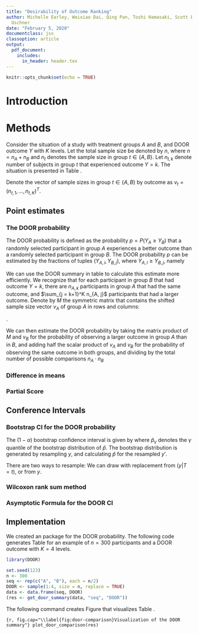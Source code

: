 ```yaml
---
title: "Desirability of Outcome Ranking"
author: Michelle Earley, Weixiao Dai, Qing Pan, Toshi Hamasaki, Scott Evans, Diane
  Uschner
date: "February 5, 2020"
documentclass: jss
classoption: article
output: 
  pdf_document:
    includes:
      in_header: header.tex
---
```


```r
knitr::opts_chunk$set(echo = TRUE)
```

# Introduction

# Methods
Consider the situation of a study with treatment groups $A$ and $B$, and DOOR outcome $Y$ with $K$ levels. 
Let the total sample size be denoted by $n$, where $n = n_A + n_B$ and $n_t$ denotes
the sample size in group $t \in \{A, B\}$. Let $n_{t,k}$ denote number of subjects in group $t$ that experienced outcome $Y = k$.
The situation is presented in Table \ref{tab:door-summary}.

\begin{table}[ht]
\centering
\begin{tabular}{ccc}
\toprule
Outcome & \multicolumn{2}{c}{Treamtent Group} \\
$Y = k$ & $A$ & $B$\\
\midrule
1 & $n_{A,1}$ & $n_{B,1}$\\
2 & $n_{A,2}$ & $n_{B,2}$\\
\vdots & \vdots & \vdots \\
$K$ & $n_{A,K}$ & $n_{B,K}$\\
\midrule
Total & $n_A$ & $n_B$\\
\bottomrule
\end{tabular}
\caption{DOOR summary table of sample sizes by DOOR outcome and treatment group.}
\label{tab:door-summary}
\end{table}

Denote the vector of sample sizes in group $t \in \{A, B\}$ by outcome as $v_t = (n_{t,1}, \dots, n_{t,K})^T$.

## Point estimates 

### The DOOR probability

The DOOR probability is defined as the probability $p = P(Y_A \geq Y_B)$ that a randomly selected participant
in group $A$ experiences a better outcome than a randomly selected participant in group $B$. The DOOR probability
$p$ can be estimated by the fractions of tuples $(Y_{A,i}, Y_{B,j})$, where $Y_{A,i} \geq Y_{B,j}$, namely

\begin{equation}
\hat{p} = \sum_{i = 1}^{n_A}\sum_{j = 1}^{n_B} \frac{1(Y_{A,i} \geq Y_{B,j})}{n_A\cdot n_B}.
\end{equation}

We can use the DOOR summary in table \ref{tab:door-summary} to calculate this estimate more efficiently. We recognize 
that for each participant in group $B$ that had outcome $Y = k$, there are $n_{A,k}$ participants in group $A$ that had 
the same outcome, and $\sum_{j = k+1}^K n_{A, j}$ participants that had a larger outcome. Denote by $M$ the symmetric matrix
that contains the shifted sample size vector $v_A$ of group $A$ in rows and columns:

\begin{equation}
M = 
\begin{pmatrix}
n_{A,2} & n_{A,3} & \dots & n_{A,K} & 0\\
n_{A,3} & n_{A,4} & \dots & 0 & 0\\
\vdots & \vdots  & \dots & \vdots  & \vdots \\
n_{A,K} & 0  & \dots & 0 & 0\\
0  & 0 & \dots & 0 & 0\\
\end{pmatrix}
\end{equation}.

We can then estimate the DOOR probability by taking the matrix product of $M$ and $v_B$ for the probability of observing a larger outcome in group $A$ than in $B$, and adding half the scalar product of $v_A$ and $v_B$ for the probability of observing the same outcome in both groups, and dividing by the total number of possible comparisons $n_A\cdot n_B$ 

\begin{equation}
\hat{p} = \frac{1}{n_A \cdot n_B}\cdot(1^{T} M v_B + \frac{1}{2} v_A^{T} v_B.)
\end{equation}

### Difference in means

### Partial Score


## Conference Intervals
  
### Bootstrap CI for the DOOR probability

The $(1-\alpha)$ bootstrap confidence interval is given by 
\begin{equation}
(1-\alpha)-CI = [\hat{p}_{\alpha/2}, \hat{p}_{1- \alpha/2}],
\end{equation}
where $\hat{p}_{\gamma}$ denotes the $\gamma$ quantile of the bootstrap distribution of $\hat{p}$. 
The bootstrap distribution is generated by resampling $y$, and calculating $\hat{p}$ for the resampled $y'$.

There are two ways to resample:
We can draw with replacement from $(y|T = t)$, or from $y$. 


### Wilcoxon rank sum method

### Asymptotic Formula for the DOOR CI

## Implementation

We created an \proglang{R} package for the DOOR probability. The following code generates Table \ref{tab:door-summary} for an example of $n = 300$ participants and a DOOR outcome with $K = 4$ levels.

```r
library(DOOR)

set.seed(123)
n <- 300
seq <- rep(c("A", "B"), each = n/2)
DOOR <- sample(1:4, size = n, replace = TRUE)
data <- data.frame(seq, DOOR)
(res <- get_door_summary(data, "seq", "DOOR"))
```

The following command creates Figure \ref{fig:door-comparison} that visualizes Table \ref{tab:door-summary}.

```{r, fig.cap="\\label{fig:door-comparison}Visualization of the DOOR summary"}
plot_door_comparison(res)
```



